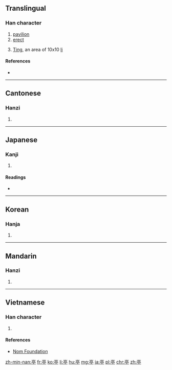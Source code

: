 ==Translingual==

===Han character===
{{Han char|rn=8|rad=亠|as=07|sn=9|four=0020<sub>1</sub>|canj=X卜口月弓 (XYRBN), 卜口月弓 (YRBN)|ids=⿱⿳[[亠]][[口]][[冖]][[丁]]}}

# [[pavilion]]
# [[erect]]
# {{context|archaic|lang=cmn}} [[w:Ting (administrative unit)|Ting]], an area of 10x10 [[w:li (unit)|li]]

====References====
* {{Han ref|kx=0089.030|dkj=00303|dj=0188.090|hdz=10286.020|uh=4EAD|ud=20141|bh=AB46|bd=43846}}

----

==Cantonese==

===Hanzi===
{{yue-hanzi|jyut=|y=ting4}}

# {{defn|lang=yue|sort=亠07}}

----

==Japanese==

===Kanji===
{{ja-kanji|grade=c|rs=亠07}}

# {{defn|lang=ja|sort=亠07}}

====Readings====
* {{ja-readings|on=[[てい]] (tei), [[ちょう]] (chō), [[ちん]] (chin)|kun=[[あずまや]] (azumaya)}}

----

==Korean==

===Hanja===
{{ko-hanja|hangeul=[[정]]|rv=jeong|mr=chŏng}}

# {{defn|lang=ko|sort=亠07}}

----

==Mandarin==

===Hanzi===
{{cmn-hanzi|pin=[[tíng]] ([[ting2]])|wg=t'ing<sup>2</sup>}}

# {{defn|lang=cmn|sort=亠07}}

----

==Vietnamese==

===Han character===
{{vi-hantu|[[đình]], [[đứa]]|rs=亠07}}

# {{defn|lang=vi|sort=亠07}}

====References====
*[http://nomfoundation.org/common/nom_details.php?codepoint=4ead Nom Foundation]

[[zh-min-nan:亭]]
[[fr:亭]]
[[ko:亭]]
[[li:亭]]
[[hu:亭]]
[[mg:亭]]
[[ja:亭]]
[[pl:亭]]
[[chr:亭]]
[[zh:亭]]
